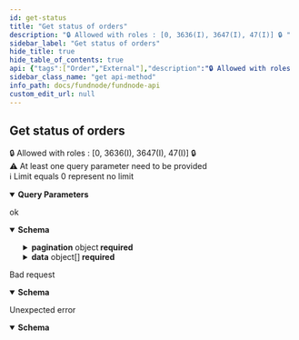```yaml
---
id: get-status
title: "Get status of orders"
description: "🔒 Allowed with roles : [0, 3636(I), 3647(I), 47(I)] 🔒 "
sidebar_label: "Get status of orders"
hide_title: true
hide_table_of_contents: true
api: {"tags":["Order","External"],"description":"🔒 Allowed with roles : [0, 3636(I), 3647(I), 47(I)] 🔒 \\\n⚠️ At least one query parameter need to be provided \\\nℹ️ Limit equals 0 represent no limit\n","operationId":"getStatus","parameters":[{"name":"orderRef","in":"query","description":"The Fundnode reference of the order","required":false,"style":"form","explode":true,"schema":{"type":"string"},"example":"FDLT0ld0dv3cjgmx"},{"name":"batchNumber","in":"query","description":"Batch Number","required":false,"style":"form","explode":true,"schema":{"type":"string"},"example":"FUND0014"},{"name":"senderCode","in":"query","description":"Sender Code","required":false,"style":"form","explode":true,"schema":{"type":"string"},"example":"F50014"},{"name":"sendDate","in":"query","description":"Send Date","required":false,"style":"form","explode":true,"schema":{"type":"string"},"example":"20230106"},{"name":"identificationNumber","in":"query","description":"Identification Number (user)","required":false,"style":"form","explode":true,"schema":{"type":"string"},"example":"S1629826C"},{"name":"distributorReferenceId","in":"query","description":"Identification of transaction","required":false,"style":"form","explode":true,"schema":{"type":"string"},"example":"85fd7ba6-e588-4e7f-8690-a936365dfdbb-0026"},{"name":"correlationId","in":"query","description":"ID of the call","required":false,"style":"form","explode":true,"schema":{"type":"string"},"example":"1e6860c5-395f-4941-851e-6efa29fa3308"},{"name":"fnReferenceId","in":"query","description":"Fund Node Reference Identification","required":false,"style":"form","explode":true,"schema":{"type":"string"},"example":"85fd7ba6-e588-4e7f-8690-a936365dfdbb-0026"},{"name":"isCancellation","in":"query","description":"Define if cancellation request is linked or not","required":false,"style":"form","explode":true,"schema":{"type":"boolean"},"example":false},{"name":"page","in":"query","required":false,"style":"form","explode":true,"schema":{"type":"integer","default":0}},{"name":"limit","in":"query","required":false,"style":"form","explode":true,"schema":{"type":"integer","default":100}},{"name":"sortKey","in":"query","required":false,"style":"form","explode":true,"schema":{"type":"string","default":"createdAt","enum":["createdAt","orderRef","batchNumber","senderCode","sendDate","identificationNumber","correlationId"]}},{"name":"sortValue","in":"query","required":false,"style":"form","explode":true,"schema":{"type":"string","default":"desc","enum":["asc","desc"]}}],"responses":{"200":{"description":"ok","content":{"application/json":{"schema":{"required":["data","pagination"],"type":"object","properties":{"pagination":{"required":["next","page","perPage","prev","total","totalPage"],"type":"object","properties":{"total":{"type":"integer","format":"int64"},"page":{"type":"integer","format":"int64"},"perPage":{"type":"integer","format":"int64"},"prev":{"type":"integer","format":"int64"},"next":{"type":"integer","format":"int64"},"totalPage":{"type":"integer","format":"int64"}},"title":"PaginatedStatus_pagination"},"data":{"minItems":0,"type":"array","items":{"required":["batchNumber","correlationId","distributorReferenceId","fnReferenceId","orderRef","sendDate","senderCode","status","transactiontype"],"type":"object","properties":{"status":{"type":"string","description":"State of the order  <br /> PREP : Proccess ongoing <br />  CREA : Order created <br /> INI : Order initiated <br /> HELD : Order held (optional) <br /> BULKED : Order bulked (optional) <br /> ACK : Order sent <br /> RECE : Order received (optional) <br /> PACK : Order accepted <br /> CONF : Order confirmed <br /> PLEDGED : Order pledged (settlement cycle conditional) <br /> RJCTD : Order rejected (conditional) <br /> CANC : Order canceled (conditional) <br /> CLOSED : Order closed <br /> ERROR : Order in error <br />"},"orderRef":{"type":"string","description":"The unique reference of your Order in FundsDLT","nullable":false,"example":"FDLT0lcyv20loezb"},"batchNumber":{"type":"string","example":"9FUND0014"},"senderCode":{"type":"string","example":"F50014"},"sendDate":{"type":"string","example":"20230106"},"distributorReferenceId":{"type":"string","example":"85fd7ba6-e588-4e7f-8690-a936365dfdbb-0026"},"transactionType":{"type":"string","example":"P"},"correlationId":{"type":"string","description":"ID of the call","example":"1e6860c5-395f-4941-851e-6efa29fa3308"},"errorStatus":{"type":"string","description":"Code of the error","nullable":true,"enum":["MKNB-XXXXX-0000","MKNB-XX-SWITCH-0001","MKNB-XX-STXXX-0000","MKNB-XX-STXXX-0001","MKNB-XX-STXXX-0002","MKNB-XX-STXXX-0003","MKNB-XX-STXXX-0004","MKNB-XX-STXXX-0005","MKNB-XX-STXXX-0006","MKNB-XX-STXXX-0007","MKNB-XX-STXXX-0008","MKNB-XX-STXXX-0009","MKNB-XX-STXXX-0010","MKNB-FM-ST000-0001","MKNB-FM-ST000-0002","MKNB-FM-ST000-0004","MKNB-FM-ST000-0005","MKNB-UT-ST000-0001","MKNB-UT-ST000-0002","MKNB-UT-ST000-0004","MKNB-UT-ST000-0005","MKNB-FM-ST001-0001","MKNB-UT-ST001-0001","MKNB-FM-ST002-0003","MKNB-UT-ST002-0003","MKNB-FM-ST003-0001","MKNB-FM-ST003-0002","MKNB-UT-ST003-0001","MKNB-UT-ST003-0002","MKNB-FM-ST004-0001","MKNB-UT-ST004-0001","MKNB-CMN-ST000-0001","MKNB-CMN-ST000-0002","MKNB-CMN-ST000-0003","MKNB-CMN-ST000-0004","MKNB-CMN-ST000-0005","MKNB-CMN-ST000-0006","MKNB-CMN-ST000-0009","MKNB-CMN-ST000-0010","MKNB-CMN-ST000-0011","MKNB-CANC-0000","MKNB-CANC-0001","MKNB-CANC-0002"]},"errorMessage":{"type":"string","description":"Message of the error","example":"WORKFLOW UT NOT MANAGE"},"traceId":{"type":"string","description":"Trace in FDLT platform","example":"5ddfc90a7512e9f5"},"identificationNumber":{"type":"string","example":"1e6860c5-395f-4941-851e-6efa29fa3308"},"fnReferenceId":{"type":"string","example":"85fd7ba6-e588-4e7f-8690-a936365dfdbb"},"whitelistedTransaction":{"type":"string","description":"if whitelisted or not (available since CONF)","nullable":true,"enum":["Y","N"]},"blacklistedTransaction":{"type":"string","description":"if blacklisted or not (available since CONF)","nullable":true,"enum":["Y","N"]},"navDate":{"pattern":"^\\d{4}\\d{2}\\d{2}$","type":"string","description":"NAV date (available since CONF)","example":"20230106"},"price":{"type":"string","description":"NAV pricing used for unit allotment. Last 6 digits to be decimals (available since CONF)","example":"123456"},"taReferenceId":{"type":"string","description":"TA's transaction reference ID (available since CONF)"},"unitsNb":{"type":"string","description":"Number of shares (available since CONF)","example":"10"},"netAmt":{"type":"string","description":"Net amount (available since CONF)","example":"990.63"},"amt":{"type":"string","description":"Gross amount","example":"1000"},"detailedMessage":{"type":"string","description":"Detailed free text message on reasons for rejection","example":"reason of the rejection"},"masterRef":{"type":"string","description":"Bulk OrderRef","example":"FDLT0lh7rn3861gd"},"cancellation":{"required":["cancellationRequestDateTime","fdltCancellationStatus"],"type":"object","properties":{"cancellationRequestDateTime":{"type":"string","description":"RFC 3339 format","format":"date-time","example":"2023-04-25T14:27:08.133Z"},"fdltCancellationStatus":{"type":"string","description":"Cancellation status on FDLT side","example":"REJECTED","enum":["ACCEPTED","REJECTED","PENDING"]},"fdltRejectReason":{"type":"string","description":"Reason of the rejection on FDLT side","example":"Cancellation received after COT"}},"description":"Information about cancellation","title":"OrderCancellationResponse_cancellation"},"cashSttlDt":{"pattern":"^\\d{4}\\d{2}\\d{2}$","type":"string","description":"Cash settlement date (available since CONF)","example":"20230106"}},"title":"PaginatedStatus_data"}}},"title":"inline_response_200_1"}}}},"400":{"description":"Bad request","content":{"application/json":{"schema":{"required":["code","message"],"type":"object","properties":{"code":{"type":"string"},"message":{"type":"string"}},"title":"inline_response_400"}}}},"500":{"description":"Unexpected error","content":{"application/json":{"schema":{"required":["code","message"],"type":"object","properties":{"code":{"type":"string"},"message":{"type":"string"}},"title":"inline_response_400"}}}}},"security":[{"bearerAuth":[]}],"method":"get","path":"/status","servers":[{"url":"/"}],"securitySchemes":{"bearerAuth":{"type":"http","scheme":"bearer","bearerFormat":"JWT"}},"info":{"title":"Fundnode API","description":"Fundnode API Endpoint","termsOfService":"http://swagger.io/terms/","contact":{"name":"Fundnode Team","url":"https://www.marketnode.com","email":"fundops@marketnode.com"},"license":{"name":"Apache 2.0","url":"https://www.apache.org/licenses/LICENSE-2.0.html"},"version":"0.30.0"},"postman":{"name":"Get status of orders","description":{"content":"🔒 Allowed with roles : [0, 3636(I), 3647(I), 47(I)] 🔒 \\\n⚠️ At least one query parameter need to be provided \\\nℹ️ Limit equals 0 represent no limit\n","type":"text/plain"},"url":{"path":["status"],"host":["{{baseUrl}}"],"query":[{"disabled":false,"description":{"content":"The Fundnode reference of the order","type":"text/plain"},"key":"orderRef","value":""},{"disabled":false,"description":{"content":"Batch Number","type":"text/plain"},"key":"batchNumber","value":""},{"disabled":false,"description":{"content":"Sender Code","type":"text/plain"},"key":"senderCode","value":""},{"disabled":false,"description":{"content":"Send Date","type":"text/plain"},"key":"sendDate","value":""},{"disabled":false,"description":{"content":"Identification Number (user)","type":"text/plain"},"key":"identificationNumber","value":""},{"disabled":false,"description":{"content":"Identification of transaction","type":"text/plain"},"key":"distributorReferenceId","value":""},{"disabled":false,"description":{"content":"ID of the call","type":"text/plain"},"key":"correlationId","value":""},{"disabled":false,"description":{"content":"Fund Node Reference Identification","type":"text/plain"},"key":"fnReferenceId","value":""},{"disabled":false,"description":{"content":"Define if cancellation request is linked or not","type":"text/plain"},"key":"isCancellation","value":""},{"disabled":false,"key":"page","value":""},{"disabled":false,"key":"limit","value":""},{"disabled":false,"key":"sortKey","value":""},{"disabled":false,"key":"sortValue","value":""}],"variable":[]},"header":[{"key":"Accept","value":"application/json"}],"method":"GET","auth":{"type":"bearer","bearer":[{"type":"any","value":"<Bearer Token>","key":"token"}]}}}
sidebar_class_name: "get api-method"
info_path: docs/fundnode/fundnode-api
custom_edit_url: null
---
```



## Get status of orders



🔒 Allowed with roles : [0, 3636(I), 3647(I), 47(I)] 🔒 \
⚠️ At least one query parameter need to be provided \
ℹ️ Limit equals 0 represent no limit


<details style={{"marginBottom":"1rem"}} data-collapsed={false} open={true}><summary style={{}}><strong>Query Parameters</strong></summary><div><ul><ParamsItem className={"paramsItem"} param={{"name":"orderRef","in":"query","description":"The Fundnode reference of the order","required":false,"style":"form","explode":true,"schema":{"type":"string"},"example":"FDLT0ld0dv3cjgmx"}}></ParamsItem><ParamsItem className={"paramsItem"} param={{"name":"batchNumber","in":"query","description":"Batch Number","required":false,"style":"form","explode":true,"schema":{"type":"string"},"example":"FUND0014"}}></ParamsItem><ParamsItem className={"paramsItem"} param={{"name":"senderCode","in":"query","description":"Sender Code","required":false,"style":"form","explode":true,"schema":{"type":"string"},"example":"F50014"}}></ParamsItem><ParamsItem className={"paramsItem"} param={{"name":"sendDate","in":"query","description":"Send Date","required":false,"style":"form","explode":true,"schema":{"type":"string"},"example":"20230106"}}></ParamsItem><ParamsItem className={"paramsItem"} param={{"name":"identificationNumber","in":"query","description":"Identification Number (user)","required":false,"style":"form","explode":true,"schema":{"type":"string"},"example":"S1629826C"}}></ParamsItem><ParamsItem className={"paramsItem"} param={{"name":"distributorReferenceId","in":"query","description":"Identification of transaction","required":false,"style":"form","explode":true,"schema":{"type":"string"},"example":"85fd7ba6-e588-4e7f-8690-a936365dfdbb-0026"}}></ParamsItem><ParamsItem className={"paramsItem"} param={{"name":"correlationId","in":"query","description":"ID of the call","required":false,"style":"form","explode":true,"schema":{"type":"string"},"example":"1e6860c5-395f-4941-851e-6efa29fa3308"}}></ParamsItem><ParamsItem className={"paramsItem"} param={{"name":"fnReferenceId","in":"query","description":"Fund Node Reference Identification","required":false,"style":"form","explode":true,"schema":{"type":"string"},"example":"85fd7ba6-e588-4e7f-8690-a936365dfdbb-0026"}}></ParamsItem><ParamsItem className={"paramsItem"} param={{"name":"isCancellation","in":"query","description":"Define if cancellation request is linked or not","required":false,"style":"form","explode":true,"schema":{"type":"boolean"},"example":false}}></ParamsItem><ParamsItem className={"paramsItem"} param={{"name":"page","in":"query","required":false,"style":"form","explode":true,"schema":{"type":"integer","default":0}}}></ParamsItem><ParamsItem className={"paramsItem"} param={{"name":"limit","in":"query","required":false,"style":"form","explode":true,"schema":{"type":"integer","default":100}}}></ParamsItem><ParamsItem className={"paramsItem"} param={{"name":"sortKey","in":"query","required":false,"style":"form","explode":true,"schema":{"type":"string","default":"createdAt","enum":["createdAt","orderRef","batchNumber","senderCode","sendDate","identificationNumber","correlationId"]}}}></ParamsItem><ParamsItem className={"paramsItem"} param={{"name":"sortValue","in":"query","required":false,"style":"form","explode":true,"schema":{"type":"string","default":"desc","enum":["asc","desc"]}}}></ParamsItem></ul></div></details><div><ApiTabs><TabItem label={"200"} value={"200"}><div>

ok

</div><div><MimeTabs schemaType={"response"}><TabItem label={"application/json"} value={"application/json"}><SchemaTabs><TabItem label={"Schema"} value={"Schema"}><details style={{}} data-collapsed={false} open={true}><summary style={{"textAlign":"left"}}><strong>Schema</strong></summary><div style={{"textAlign":"left","marginLeft":"1rem"}}></div><ul style={{"marginLeft":"1rem"}}><SchemaItem collapsible={true} className={"schemaItem"}><details style={{}}><summary style={{}}><strong>pagination</strong><span style={{"opacity":"0.6"}}> object</span><strong style={{"fontSize":"var(--ifm-code-font-size)","color":"var(--openapi-required)"}}> required</strong></summary><div style={{"marginLeft":"1rem"}}><SchemaItem collapsible={false} name={"total"} required={true} schemaName={"int64"} qualifierMessage={undefined} schema={{"type":"integer","format":"int64"}}></SchemaItem><SchemaItem collapsible={false} name={"page"} required={true} schemaName={"int64"} qualifierMessage={undefined} schema={{"type":"integer","format":"int64"}}></SchemaItem><SchemaItem collapsible={false} name={"perPage"} required={true} schemaName={"int64"} qualifierMessage={undefined} schema={{"type":"integer","format":"int64"}}></SchemaItem><SchemaItem collapsible={false} name={"prev"} required={true} schemaName={"int64"} qualifierMessage={undefined} schema={{"type":"integer","format":"int64"}}></SchemaItem><SchemaItem collapsible={false} name={"next"} required={true} schemaName={"int64"} qualifierMessage={undefined} schema={{"type":"integer","format":"int64"}}></SchemaItem><SchemaItem collapsible={false} name={"totalPage"} required={true} schemaName={"int64"} qualifierMessage={undefined} schema={{"type":"integer","format":"int64"}}></SchemaItem></div></details></SchemaItem><SchemaItem collapsible={true} className={"schemaItem"}><details style={{}}><summary style={{}}><strong>data</strong><span style={{"opacity":"0.6"}}> object[]</span><strong style={{"fontSize":"var(--ifm-code-font-size)","color":"var(--openapi-required)"}}> required</strong></summary><div style={{"marginLeft":"1rem"}}><li><div style={{"fontSize":"var(--ifm-code-font-size)","opacity":"0.6","marginLeft":"-.5rem","paddingBottom":".5rem"}}>Array [</div></li><SchemaItem collapsible={false} name={"status"} required={true} schemaName={"string"} qualifierMessage={undefined} schema={{"type":"string","description":"State of the order  <br /> PREP : Proccess ongoing <br />  CREA : Order created <br /> INI : Order initiated <br /> HELD : Order held (optional) <br /> BULKED : Order bulked (optional) <br /> ACK : Order sent <br /> RECE : Order received (optional) <br /> PACK : Order accepted <br /> CONF : Order confirmed <br /> PLEDGED : Order pledged (settlement cycle conditional) <br /> RJCTD : Order rejected (conditional) <br /> CANC : Order canceled (conditional) <br /> CLOSED : Order closed <br /> ERROR : Order in error <br />"}}></SchemaItem><SchemaItem collapsible={false} name={"orderRef"} required={true} schemaName={"string"} qualifierMessage={undefined} schema={{"type":"string","description":"The unique reference of your Order in FundsDLT","nullable":false,"example":"FDLT0lcyv20loezb"}}></SchemaItem><SchemaItem collapsible={false} name={"batchNumber"} required={true} schemaName={"string"} qualifierMessage={undefined} schema={{"type":"string","example":"9FUND0014"}}></SchemaItem><SchemaItem collapsible={false} name={"senderCode"} required={true} schemaName={"string"} qualifierMessage={undefined} schema={{"type":"string","example":"F50014"}}></SchemaItem><SchemaItem collapsible={false} name={"sendDate"} required={true} schemaName={"string"} qualifierMessage={undefined} schema={{"type":"string","example":"20230106"}}></SchemaItem><SchemaItem collapsible={false} name={"distributorReferenceId"} required={true} schemaName={"string"} qualifierMessage={undefined} schema={{"type":"string","example":"85fd7ba6-e588-4e7f-8690-a936365dfdbb-0026"}}></SchemaItem><SchemaItem collapsible={false} name={"transactionType"} required={false} schemaName={"string"} qualifierMessage={undefined} schema={{"type":"string","example":"P"}}></SchemaItem><SchemaItem collapsible={false} name={"correlationId"} required={true} schemaName={"string"} qualifierMessage={undefined} schema={{"type":"string","description":"ID of the call","example":"1e6860c5-395f-4941-851e-6efa29fa3308"}}></SchemaItem><SchemaItem collapsible={false} name={"errorStatus"} required={false} schemaName={"string"} qualifierMessage={"**Possible values:** [`MKNB-XXXXX-0000`, `MKNB-XX-SWITCH-0001`, `MKNB-XX-STXXX-0000`, `MKNB-XX-STXXX-0001`, `MKNB-XX-STXXX-0002`, `MKNB-XX-STXXX-0003`, `MKNB-XX-STXXX-0004`, `MKNB-XX-STXXX-0005`, `MKNB-XX-STXXX-0006`, `MKNB-XX-STXXX-0007`, `MKNB-XX-STXXX-0008`, `MKNB-XX-STXXX-0009`, `MKNB-XX-STXXX-0010`, `MKNB-FM-ST000-0001`, `MKNB-FM-ST000-0002`, `MKNB-FM-ST000-0004`, `MKNB-FM-ST000-0005`, `MKNB-UT-ST000-0001`, `MKNB-UT-ST000-0002`, `MKNB-UT-ST000-0004`, `MKNB-UT-ST000-0005`, `MKNB-FM-ST001-0001`, `MKNB-UT-ST001-0001`, `MKNB-FM-ST002-0003`, `MKNB-UT-ST002-0003`, `MKNB-FM-ST003-0001`, `MKNB-FM-ST003-0002`, `MKNB-UT-ST003-0001`, `MKNB-UT-ST003-0002`, `MKNB-FM-ST004-0001`, `MKNB-UT-ST004-0001`, `MKNB-CMN-ST000-0001`, `MKNB-CMN-ST000-0002`, `MKNB-CMN-ST000-0003`, `MKNB-CMN-ST000-0004`, `MKNB-CMN-ST000-0005`, `MKNB-CMN-ST000-0006`, `MKNB-CMN-ST000-0009`, `MKNB-CMN-ST000-0010`, `MKNB-CMN-ST000-0011`, `MKNB-CANC-0000`, `MKNB-CANC-0001`, `MKNB-CANC-0002`]"} schema={{"type":"string","description":"Code of the error","nullable":true,"enum":["MKNB-XXXXX-0000","MKNB-XX-SWITCH-0001","MKNB-XX-STXXX-0000","MKNB-XX-STXXX-0001","MKNB-XX-STXXX-0002","MKNB-XX-STXXX-0003","MKNB-XX-STXXX-0004","MKNB-XX-STXXX-0005","MKNB-XX-STXXX-0006","MKNB-XX-STXXX-0007","MKNB-XX-STXXX-0008","MKNB-XX-STXXX-0009","MKNB-XX-STXXX-0010","MKNB-FM-ST000-0001","MKNB-FM-ST000-0002","MKNB-FM-ST000-0004","MKNB-FM-ST000-0005","MKNB-UT-ST000-0001","MKNB-UT-ST000-0002","MKNB-UT-ST000-0004","MKNB-UT-ST000-0005","MKNB-FM-ST001-0001","MKNB-UT-ST001-0001","MKNB-FM-ST002-0003","MKNB-UT-ST002-0003","MKNB-FM-ST003-0001","MKNB-FM-ST003-0002","MKNB-UT-ST003-0001","MKNB-UT-ST003-0002","MKNB-FM-ST004-0001","MKNB-UT-ST004-0001","MKNB-CMN-ST000-0001","MKNB-CMN-ST000-0002","MKNB-CMN-ST000-0003","MKNB-CMN-ST000-0004","MKNB-CMN-ST000-0005","MKNB-CMN-ST000-0006","MKNB-CMN-ST000-0009","MKNB-CMN-ST000-0010","MKNB-CMN-ST000-0011","MKNB-CANC-0000","MKNB-CANC-0001","MKNB-CANC-0002"]}}></SchemaItem><SchemaItem collapsible={false} name={"errorMessage"} required={false} schemaName={"string"} qualifierMessage={undefined} schema={{"type":"string","description":"Message of the error","example":"WORKFLOW UT NOT MANAGE"}}></SchemaItem><SchemaItem collapsible={false} name={"traceId"} required={false} schemaName={"string"} qualifierMessage={undefined} schema={{"type":"string","description":"Trace in FDLT platform","example":"5ddfc90a7512e9f5"}}></SchemaItem><SchemaItem collapsible={false} name={"identificationNumber"} required={false} schemaName={"string"} qualifierMessage={undefined} schema={{"type":"string","example":"1e6860c5-395f-4941-851e-6efa29fa3308"}}></SchemaItem><SchemaItem collapsible={false} name={"fnReferenceId"} required={true} schemaName={"string"} qualifierMessage={undefined} schema={{"type":"string","example":"85fd7ba6-e588-4e7f-8690-a936365dfdbb"}}></SchemaItem><SchemaItem collapsible={false} name={"whitelistedTransaction"} required={false} schemaName={"string"} qualifierMessage={"**Possible values:** [`Y`, `N`]"} schema={{"type":"string","description":"if whitelisted or not (available since CONF)","nullable":true,"enum":["Y","N"]}}></SchemaItem><SchemaItem collapsible={false} name={"blacklistedTransaction"} required={false} schemaName={"string"} qualifierMessage={"**Possible values:** [`Y`, `N`]"} schema={{"type":"string","description":"if blacklisted or not (available since CONF)","nullable":true,"enum":["Y","N"]}}></SchemaItem><SchemaItem collapsible={false} name={"navDate"} required={false} schemaName={"string"} qualifierMessage={"**Possible values:** Value must match regular expression `^\\d{4}\\d{2}\\d{2}$`"} schema={{"pattern":"^\\d{4}\\d{2}\\d{2}$","type":"string","description":"NAV date (available since CONF)","example":"20230106"}}></SchemaItem><SchemaItem collapsible={false} name={"price"} required={false} schemaName={"string"} qualifierMessage={undefined} schema={{"type":"string","description":"NAV pricing used for unit allotment. Last 6 digits to be decimals (available since CONF)","example":"123456"}}></SchemaItem><SchemaItem collapsible={false} name={"taReferenceId"} required={false} schemaName={"string"} qualifierMessage={undefined} schema={{"type":"string","description":"TA's transaction reference ID (available since CONF)"}}></SchemaItem><SchemaItem collapsible={false} name={"unitsNb"} required={false} schemaName={"string"} qualifierMessage={undefined} schema={{"type":"string","description":"Number of shares (available since CONF)","example":"10"}}></SchemaItem><SchemaItem collapsible={false} name={"netAmt"} required={false} schemaName={"string"} qualifierMessage={undefined} schema={{"type":"string","description":"Net amount (available since CONF)","example":"990.63"}}></SchemaItem><SchemaItem collapsible={false} name={"amt"} required={false} schemaName={"string"} qualifierMessage={undefined} schema={{"type":"string","description":"Gross amount","example":"1000"}}></SchemaItem><SchemaItem collapsible={false} name={"detailedMessage"} required={false} schemaName={"string"} qualifierMessage={undefined} schema={{"type":"string","description":"Detailed free text message on reasons for rejection","example":"reason of the rejection"}}></SchemaItem><SchemaItem collapsible={false} name={"masterRef"} required={false} schemaName={"string"} qualifierMessage={undefined} schema={{"type":"string","description":"Bulk OrderRef","example":"FDLT0lh7rn3861gd"}}></SchemaItem><SchemaItem collapsible={true} className={"schemaItem"}><details style={{}}><summary style={{}}><strong>cancellation</strong><span style={{"opacity":"0.6"}}> object</span></summary><div style={{"marginLeft":"1rem"}}><div style={{"marginTop":".5rem","marginBottom":".5rem"}}>

Information about cancellation

</div><SchemaItem collapsible={false} name={"cancellationRequestDateTime"} required={true} schemaName={"date-time"} qualifierMessage={undefined} schema={{"type":"string","description":"RFC 3339 format","format":"date-time","example":"2023-04-25T14:27:08.133Z"}}></SchemaItem><SchemaItem collapsible={false} name={"fdltCancellationStatus"} required={true} schemaName={"string"} qualifierMessage={"**Possible values:** [`ACCEPTED`, `REJECTED`, `PENDING`]"} schema={{"type":"string","description":"Cancellation status on FDLT side","example":"REJECTED","enum":["ACCEPTED","REJECTED","PENDING"]}}></SchemaItem><SchemaItem collapsible={false} name={"fdltRejectReason"} required={false} schemaName={"string"} qualifierMessage={undefined} schema={{"type":"string","description":"Reason of the rejection on FDLT side","example":"Cancellation received after COT"}}></SchemaItem></div></details></SchemaItem><SchemaItem collapsible={false} name={"cashSttlDt"} required={false} schemaName={"string"} qualifierMessage={"**Possible values:** Value must match regular expression `^\\d{4}\\d{2}\\d{2}$`"} schema={{"pattern":"^\\d{4}\\d{2}\\d{2}$","type":"string","description":"Cash settlement date (available since CONF)","example":"20230106"}}></SchemaItem><li><div style={{"fontSize":"var(--ifm-code-font-size)","opacity":"0.6","marginLeft":"-.5rem"}}>]</div></li></div></details></SchemaItem></ul></details></TabItem><TabItem label={"Example (from schema)"} value={"Example (from schema)"}><ResponseSamples responseExample={"{\n  \"pagination\": {\n    \"total\": 0,\n    \"page\": 0,\n    \"perPage\": 0,\n    \"prev\": 0,\n    \"next\": 0,\n    \"totalPage\": 0\n  },\n  \"data\": [\n    {\n      \"status\": \"string\",\n      \"orderRef\": \"FDLT0lcyv20loezb\",\n      \"batchNumber\": \"9FUND0014\",\n      \"senderCode\": \"F50014\",\n      \"sendDate\": \"20230106\",\n      \"distributorReferenceId\": \"85fd7ba6-e588-4e7f-8690-a936365dfdbb-0026\",\n      \"transactionType\": \"P\",\n      \"correlationId\": \"1e6860c5-395f-4941-851e-6efa29fa3308\",\n      \"errorStatus\": \"MKNB-XXXXX-0000\",\n      \"errorMessage\": \"WORKFLOW UT NOT MANAGE\",\n      \"traceId\": \"5ddfc90a7512e9f5\",\n      \"identificationNumber\": \"1e6860c5-395f-4941-851e-6efa29fa3308\",\n      \"fnReferenceId\": \"85fd7ba6-e588-4e7f-8690-a936365dfdbb\",\n      \"whitelistedTransaction\": \"Y\",\n      \"blacklistedTransaction\": \"Y\",\n      \"navDate\": \"20230106\",\n      \"price\": \"123456\",\n      \"taReferenceId\": \"string\",\n      \"unitsNb\": \"10\",\n      \"netAmt\": \"990.63\",\n      \"amt\": \"1000\",\n      \"detailedMessage\": \"reason of the rejection\",\n      \"masterRef\": \"FDLT0lh7rn3861gd\",\n      \"cancellation\": {\n        \"cancellationRequestDateTime\": \"2023-04-25T14:27:08.133Z\",\n        \"fdltCancellationStatus\": \"REJECTED\",\n        \"fdltRejectReason\": \"Cancellation received after COT\"\n      },\n      \"cashSttlDt\": \"20230106\"\n    }\n  ]\n}"} language={"json"}></ResponseSamples></TabItem></SchemaTabs></TabItem></MimeTabs></div></TabItem><TabItem label={"400"} value={"400"}><div>

Bad request

</div><div><MimeTabs schemaType={"response"}><TabItem label={"application/json"} value={"application/json"}><SchemaTabs><TabItem label={"Schema"} value={"Schema"}><details style={{}} data-collapsed={false} open={true}><summary style={{"textAlign":"left"}}><strong>Schema</strong></summary><div style={{"textAlign":"left","marginLeft":"1rem"}}></div><ul style={{"marginLeft":"1rem"}}><SchemaItem collapsible={false} name={"code"} required={true} schemaName={"string"} qualifierMessage={undefined} schema={{"type":"string"}}></SchemaItem><SchemaItem collapsible={false} name={"message"} required={true} schemaName={"string"} qualifierMessage={undefined} schema={{"type":"string"}}></SchemaItem></ul></details></TabItem><TabItem label={"Example (from schema)"} value={"Example (from schema)"}><ResponseSamples responseExample={"{\n  \"code\": \"string\",\n  \"message\": \"string\"\n}"} language={"json"}></ResponseSamples></TabItem></SchemaTabs></TabItem></MimeTabs></div></TabItem><TabItem label={"500"} value={"500"}><div>

Unexpected error

</div><div><MimeTabs schemaType={"response"}><TabItem label={"application/json"} value={"application/json"}><SchemaTabs><TabItem label={"Schema"} value={"Schema"}><details style={{}} data-collapsed={false} open={true}><summary style={{"textAlign":"left"}}><strong>Schema</strong></summary><div style={{"textAlign":"left","marginLeft":"1rem"}}></div><ul style={{"marginLeft":"1rem"}}><SchemaItem collapsible={false} name={"code"} required={true} schemaName={"string"} qualifierMessage={undefined} schema={{"type":"string"}}></SchemaItem><SchemaItem collapsible={false} name={"message"} required={true} schemaName={"string"} qualifierMessage={undefined} schema={{"type":"string"}}></SchemaItem></ul></details></TabItem><TabItem label={"Example (from schema)"} value={"Example (from schema)"}><ResponseSamples responseExample={"{\n  \"code\": \"string\",\n  \"message\": \"string\"\n}"} language={"json"}></ResponseSamples></TabItem></SchemaTabs></TabItem></MimeTabs></div></TabItem></ApiTabs></div>
      